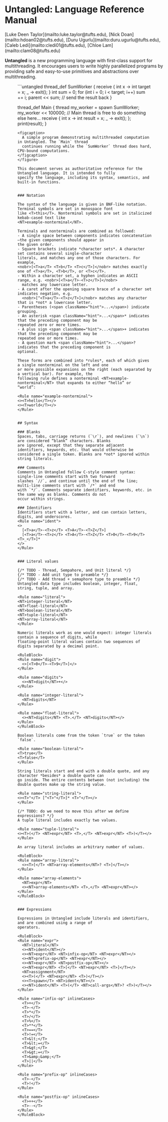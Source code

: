 

# Untangled: Language Reference Manual

<div style={{ marginTop: '-1rem', marginBottom: '3rem' }}>
  [Luke Deen Taylor](mailto:luke.taylor@tufts.edu),
  [Nick Doan](mailto:hdoan02@tufts.edu),
  [Duru Ugurlu](mailto:duru.ugurlu@tufts.edu),
  [Caleb Ledi](mailto:cledi01@tufts.edu),
  [Chloe Lam](mailto:clam08@tufts.edu)
</div>

**Untangled** is a new programming language with first-class support for multithreading. It
encourages users to write highly parallelized programs by providing safe and easy-to-use primitives
and abstractions over multithreading.

<figure>
  ```untangled
  thread_def SumWorker {
    receive { int x -> int target = x; _ -> exit(); }
    int sum = 0;
    for (int i = 0; i < target; i++) sum += i;
    parent << sum; // send the result back
  }

  thread_def Main {
    thread my_worker = spawn SumWorker;
    my_worker << 100000;
    // Main thread is free to do something else here...
    receive { int x -> int result = x; _ -> exit(); };
    print(result);
  }
  ```
  <figcaption>
    A simple program demonstrating multithreaded computation in Untangled. The `Main` thread
    continues running while the `SumWorker` thread does hard, CPU-bound computations.
  </figcaption>
</figure>

This document serves as authoritative reference for the Untangled language. It is intended to fully
specify the language, including its syntax, semantics, and built-in functions.


### Notation

The syntax of the language is given in BNF-like notation. Terminal symbols are set in monospace font
like <T>this</T>. Nonterminal symbols are set in italicized kebab-cased text like
<NT>example-nonterminal</NT>.

Terminals and nonterminals are combined as followed:
- A single space between components indicates concatenation—the given components should appear in
  the given order.
- Square brackets indicate *character sets*. A character set contains several single-character
  literals, and matches any one of those characters. For example,
  <nobr>[<T>a</T> <T>b</T> <T>c</T>]</nobr> matches exactly one of <T>a</T>, <T>b</T>, or <T>c</T>.
  - Within a character set, a hyphen indicates an ASCII range, e.g. <nobr>[<T>a</T>-<T>z</T>]</nobr>
    matches any lowercase letter.
  - A caret after the opening square brace of a character set indicates negation, e.g.
    <nobr>[^<T>a</T>-<T>z</T>]</nobr> matches any character that is *not* a lowercase letter.
- Parentheses (<span className="hint">...</span>) indicate grouping.
- An asterisk <span className="hint">...</span>* indicates that the preceding component may be
  repeated zero or more times.
- A plus sign <span className="hint">...</span>+ indicates that the preceding component may be
  repeated one or more times.
- A question mark <span className="hint">...</span>? indicates that the preceding component is
  optional.

These forms are combined into *rules*, each of which gives a single nonterminal on the left and one
or more possible expansions on the right (each separated by a vertical bar). For example, the
following rule defines a nonterminal <NT>example-nonterminal</NT> that expands to either “hello” or
“world”:

<Rule name="example-nonterminal">
  <><T>hello</T></>
  <><T>world</T></>
</Rule>


## Syntax

### Blanks
Spaces, tabs, carriage returns (`\r`), and newlines (`\n`) are considered “blank” characters. Blanks
are ignored, except that they separate adjacent identifiers, keywords, etc. that would otherwise be
considered a single token. Blanks are *not* ignored within string literals.

### Comments
Comments in Untangled follow C-style comment syntax: single-line comments start with two forward
slashes `//`, and continue until the end of the line; multi-line comments start with `/*` and end
with `*/`. Comments separate identifiers, keywords, etc. in the same way as blanks. Comments do not
occur within strings.

### Identifiers
Identifiers start with a letter, and can contain letters, digits, and underscores.
<Rule name="ident">
  <>
    [<T>a</T>-<T>z</T> <T>A</T>-<T>Z</T>]
    [<T>a</T>-<T>z</T> <T>A</T>-<T>Z</T> <T>0</T>-<T>9</T> <T>_</T>]*
  </>
</Rule>


### Literal values

{/* TODO - Thread, Sempahore, and Unit literal */}
{/* TODO - Add unit type to preamble */}
{/* TODO - Add thread + semaphore type to preamble */}
Untangled data type includes boolean, integer, float, string, tuple, and array. 

<Rule name="literal">
  <NT>integer-literal</NT>
  <NT>float-literal</NT>
  <NT>boolean-literal</NT>
  <NT>tuple-literal</NT>
  <NT>array-literal</NT>
</Rule>

Numeric literals work as one would expect: integer literals contain a sequence of digits, while
floating-point literal values contain two sequences of digits separated by a decimal point.

<RuleBlock>
  <Rule name="digit">
    <>[<T>0</T>-<T>9</T>]</>
  </Rule>

  <Rule name="digits">
    <><NT>digit</NT>+</>
  </Rule>

  <Rule name="integer-literal">
    <NT>digits</NT>
  </Rule>

  <Rule name="float-literal">
    <><NT>digits</NT> <T>.</T> <NT>digits</NT></>
  </Rule>
</RuleBlock>

Boolean literals come from the token `true` or the token `false`.

<Rule name="boolean-literal">
  <T>true</T>
  <T>false</T>
</Rule>

String literals start and end with a double quote, and any character *besides* a double quote can
go inside. The entire contents between (not including) the double quotes make up the string value.

<Rule name="string-literal">
  <><T>"</T> [^<T>"</T>]* <T>"</T></>
</Rule>

{/* TODO: do we need to move this after we define expressions? */}
A tuple literal includes exactly two values.

<Rule name="tuple-literal">
  <><T>(</T> <NT>expr</NT> <T>,</T> <NT>expr</NT> <T>)</T></>
</Rule>

An array literal includes an arbitrary number of values.

<RuleBlock>
  <Rule name="array-literal">
    <><T>[</T> <NT>array-elements</NT>? <T>]</T></>
  </Rule>

  <Rule name="array-elements">
    <NT>expr</NT>
    <><NT>array-elements</NT> <T>,</T> <NT>expr</NT></>
  </Rule>
</RuleBlock>


### Expressions

Expressions in Untangled include literals and identifiers, and are combined using a range of
operators.

<RuleBlock>
  <Rule name="expr">
    <NT>literal</NT>
    <><NT>ident</NT></>
    <><NT>expr</NT> <NT>infix-op</NT> <NT>expr</NT></>
    <><NT>prefix-op</NT> <NT>expr</NT></>
    <><NT>expr</NT> <NT>postfix-op</NT></>
    <><NT>expr</NT> <T>[</T> <NT>expr</NT> <T>]</T></>
    <NT>assignment</NT>
    <><T>(</T> <NT>expr</NT> <T>)</T></>
    <><T>spawn</T> <NT>ident</NT></>
    <><NT>ident</NT> <T>(</T> <NT>call-args</NT>? <T>)</T></>
  </Rule>

  <Rule name="infix-op" inlineCases>
    <T>+</T>
    <T>-</T>
    <T>*</T>
    <T>/</T>
    <T>%</T>
    <T>**</T>
    <T>==</T>
    <T>!=</T>
    <T>&lt;</T>
    <T>&lt;=</T>
    <T>&gt;</T>
    <T>&gt;=</T>
    <T>&amp;&amp;</T>
    <T>||</T>
  </Rule>

  <Rule name="prefix-op" inlineCases>
    <T>-</T>
    <T>!</T>
  </Rule>

  <Rule name="postfix-op" inlineCases>
    <T>++</T>
    <T>--</T>
  </Rule>
</RuleBlock>
